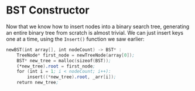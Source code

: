 # BST Constructor

Now that we know how to insert nodes into a binary search tree, generating
an entire binary tree from scratch is almost trivial. We can just insert
keys one at a time, using the `Insert()` function we saw earlier:

```nasm
newBST(int array[], int nodeCount) -> BST* :
	TreeNode* first_node = newTreeNode(array[0]);
	BST* new_tree = malloc(sizeof(BST));
	(*new_tree).root = first_node;
	for (int i = 1; i < nodeCount; i++):
		insert((*new_tree).root, _arr[i]);
	return new_tree;
```
